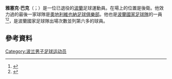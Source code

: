 '''雅塞克·巴克'''（{{lang-pl|Jacek Bąk}}；{{bd|1973年|3月24日}}）是一位已退役的[[波蘭|波蘭]]足球運動員。在場上的位置是後衛。他效力過的最後一家球隊是[[奧地利維也納足球俱樂部|奧地利維也納足球俱樂部]]。他也是[[波蘭國家足球隊|波蘭國家足球隊]]的一員<ref>{{cite news|title=Poland's Bak says he was offered bribe for Belgium game|url=http://sports.espn.go.com/espn/wire?section=soccer&id=2664160|accessdate=20 May 2015|agency=[[Reuters|Reuters]]|publisher=ESPN|date=16 November 2006|archive-date=2019-12-16|archive-url=https://web.archive.org/web/20191216011818/http://sports.espn.go.com/espn/wire?section=soccer&id=2664160|dead-url=no}}</ref><ref>{{cite news|title=Uefa to investigate Poland bribe claim|url=http://www.worldsoccer.com/news/uefa-to-investigate-poland-bribe-claim-100989|accessdate=20 May 2015|work=World Soccer|date=17 November 2006|archive-date=2020-10-27|archive-url=https://web.archive.org/web/20201027010405/https://www.worldsoccer.com/news/uefa-to-investigate-poland-bribe-claim-100989|dead-url=no}}</ref>，是波蘭國家足球隊出場次數並列第六多的球員。
==參考資料==
{{Reflist}}

{{2006年世界盃足球賽波蘭參賽名單}}
{{2008年歐洲足球錦標賽波蘭參賽名單}}

{{DEFAULTSORT: Bąk, Jacek}}
[[Category:波兰男子足球运动员|Category:波兰男子足球运动员]]
